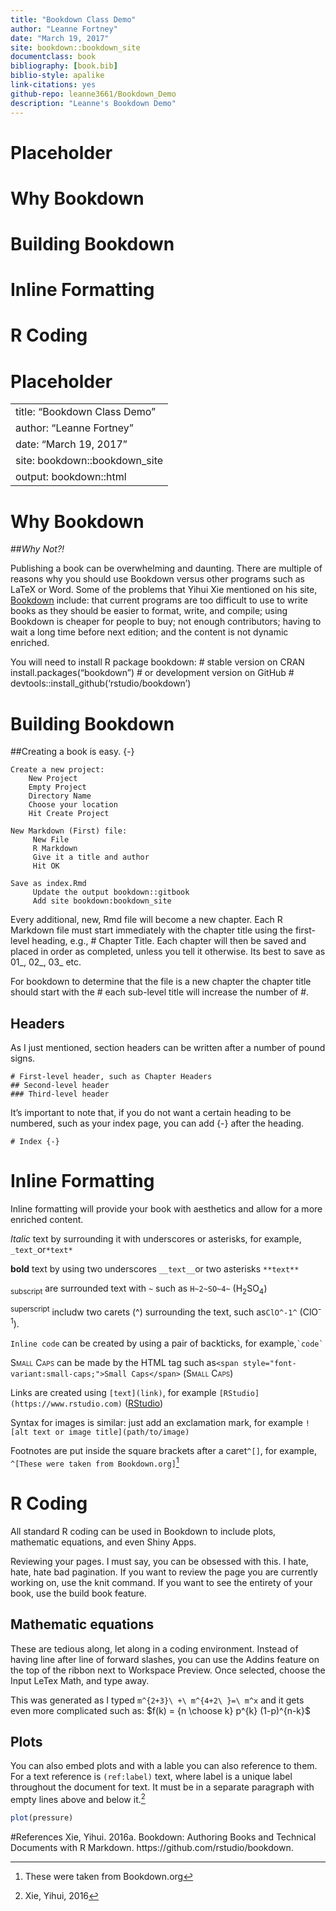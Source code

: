 ```yaml
---
title: "Bookdown Class Demo"
author: "Leanne Fortney"
date: "March 19, 2017"
site: bookdown::bookdown_site
documentclass: book
bibliography: [book.bib]
biblio-style: apalike
link-citations: yes
github-repo: leanne3661/Bookdown_Demo
description: "Leanne's Bookdown Demo"
---
```


# Placeholder

<!--chapter:end:index.Rmd-->


# Why Bookdown

<!--chapter:end:01_Why_Bookdown.Rmd-->


# Building Bookdown

<!--chapter:end:02_Building_Bookdown.Rmd-->


# Inline Formatting

<!--chapter:end:03_Inline_Formatting.Rmd-->


# R Coding

<!--chapter:end:04_Plots.Rmd-->


# Placeholder

<!--chapter:end:05_References.Rmd-->

---
title: "Bookdown Class Demo"
author: "Leanne Fortney"
date: "March 19, 2017"
site: bookdown::bookdown_site
output: bookdown::html
---

# Why Bookdown
##*Why Not?!*

Publishing a book can be overwhelming and daunting. There are multiple of reasons why you should use Bookdown versus other programs such as LaTeX or Word. Some of the problems that Yihui Xie mentioned on his site, [Bookdown](https://bookdown.org/yihui/bookdown) include: that current programs are too difficult to use to write books as they should be easier to format, write, and compile; using Bookdown is cheaper for people to buy; not enough contributors; having to wait a long time before next edition; and the content is not dynamic enriched.

You will need to install R package bookdown:
# stable version on CRAN
install.packages("bookdown")
# or development version on GitHub
# devtools::install_github('rstudio/bookdown')

# Building Bookdown

##Creating a book is easy. {-}

```
Create a new project: 
    New Project 
    Empty Project 
    Directory Name 
    Choose your location 
    Hit Create Project 
    
New Markdown (First) file:
     New File
     R Markdown
     Give it a title and author  
     Hit OK
     
Save as index.Rmd
     Update the output bookdown::gitbook 
     Add site bookdown:bookdown_site
```
  
Every additional, new, Rmd file will become a new chapter. Each R Markdown file must start immediately with the chapter title using the first-level heading, e.g., # Chapter Title. Each chapter will then be saved and placed in order as completed, unless you tell it 
otherwise. Its best to save as 01_, 02_, 03_ etc. 

For bookdown to determine that the file is a new chapter the chapter title should start with the # each sub-level title will increase the number of #.

## Headers

As I just mentioned, section headers can be written after a number of pound signs.

```
# First-level header, such as Chapter Headers
## Second-level header
### Third-level header
```
It's important to note that, if you do not want a certain heading to be numbered, such as your index page, you can add {-} after the heading.
```
# Index {-}
```
# Inline Formatting

Inline formatting will provide your book with aesthetics and allow for a more enriched content. 

*Italic* text by surrounding it with underscores or asterisks, for example, ``_text_``or``*text*``


__bold__ text by using two underscores ``__text__``or two asterisks ``**text**`` 


~subscript~ are surrounded text with ``~`` such as ``H~2~SO~4~`` (H~2~SO~4~)


^superscript^ includw two carets (^) surrounding the text, such as``ClO^-1^`` (ClO^-1^).


`Inline code` can be created by using a pair of backticks, for example,`` `code` ``


<span style="font-variant:small-caps;">Small Caps</span> can be made by the HTML tag such as``<span style="font-variant:small-caps;">Small Caps</span>`` (<span style="font-variant:small-caps;">Small Caps</span>) 


Links are created using ``[text](link)``, for example ``[RStudio](https://www.rstudio.com)`` ([RStudio](https://www.rstudio.com))

Syntax for images is similar: just add an exclamation mark, for example ``![alt text or image title](path/to/image)`` 

Footnotes are put inside the square brackets after a caret`` ^[] ``, for example, ``^[These were taken from Bookdown.org]``^[These were taken from Bookdown.org]

# R Coding

All standard R coding can be used in Bookdown to include plots, mathematic equations, and even Shiny Apps.

Reviewing your pages. I must say, you can be obsessed with this. I hate, hate, hate bad pagination. If you want to review the page you are currently working on, use the knit command. If you want to see the entirety of your book, use the build book feature. 

## Mathematic equations

These are tedious along, let along in a coding environment. Instead of having line after line of forward slashes, you can use the Addins feature on the top of the ribbon next to Workspace Preview. Once selected, choose the Input LeTex Math, and type away.

This was generated as I typed ``m^{2+3}\ +\ m^{4+2\ }=\ m^x``
and it gets even more complicated such as:
$f(k) = {n \choose k} p^{k} (1-p)^{n-k}$

## Plots

You can also embed plots and with a lable you can also reference to them. For a text reference is ``(ref:label)`` text, where label is a unique label throughout the document for text. It must be in a separate paragraph with empty lines above and below it.^[Xie, Yihui, 2016] 

```r
plot(pressure)
```
#References
Xie, Yihui. 2016a. Bookdown: Authoring Books and Technical Documents with R Markdown. https://github.com/rstudio/bookdown.

<!--chapter:end:Leanne_Demo.Rmd-->

